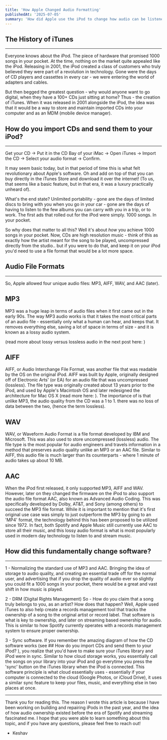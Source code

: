 ```yaml
---
title: 'How Apple Changed Audio Formatting'
publishedAt: '2025-07-05'
summary: 'How did Apple use the iPod to change how audio can be listened to in more ways than one?'
---
```


## The History of iTunes
---

Everyone knows about the iPod. The piece of hardware that promised 1000 songs in your pocket. At the time, nothing on the market quite appealed like the iPod. Releasing in 2001,
the iPod created a class of customers who truly believed they were part of a revolution in technology. Gone were the days of CD players and cassettes in every car - we were entering the world of adapters and cables.

But then begged the greatest question - why would anyone want to go digital, when they have a 100+ CDs just sitting at home? Thus - the creation of iTunes. When it was released in 2001 alongside the iPod, the idea was that it would be a way to store and maintain imported CDs into your computer and as an MDM (mobile device manager).

## How do you import CDs and send them to your iPod?
---
Get your CD -> Put it in the CD Bay of your iMac -> Open iTunes -> Import the CD -> Select your audio format -> Confirm.

It may seem basic today, but in that period of time this is what felt revolutionary about Apple's software. Oh and add on top of that you can buy directly in the iTunes Store and download it over the internet! (To us, that seems like a basic feature, but in that era, it was a luxury practically unheard of).

What's the end state? Unlimited portability - gone are the days of limited discs to bring with you when you go in your car - gone are the days of having to listen to the few albums you can carry with you in a trip, or to work. The first ads that rolled out for the iPod were simply. 1000 songs. In your pocket.

So why does that matter to all this? Well it's about *how* you achieve 1000 songs in your pocket. Now, CDs are high resolution music - think of this as exactly how the artist meant for the song to be played, uncompressed directly from the studio.. but if you were to do that, and keep it on your iPod you'd need to use a file format that would be a lot more space.


## Audio File Formats
---

So, Apple allowed four unique audio files: MP3, AIFF, WAV, and AAC (later).

## MP3
MP3 was a huge leap in terms of audio files when it first came out in the early 90s. The way MP3 audio works is that it takes the most critical parts of an audio file - essentially only what a human can hear, and keeps that. It removes everything else, saving a lot of space in terms of size - and it is known as a lossy audio system. 

(read more about lossy versus lossless audio in the next post here: )

## AIFF

AIFF, or Audio Interchange File Format, was another file that was readable by the OS on the original iPod. 
AIFF was built by Apple, originally designed off of Electronic Arts' (or EA) for an audio file that was uncompressed (lossless). 
The file type was originally created about 13 years prior to the iPod, and used by Apple's Macintosh OS and later redesigned the architecture for Mac OS X (read more here: ). The importance of is that unlike MP3, the audio quality from the CD was a 1 to 1. there was no loss of data between the two, (hence the term lossless).

## WAV 

WAV, or Waveform Audio Format is a file format developed by IBM and Microsoft. 
This was also used to store uncompressed (lossless) audio. The file type is the most popular for audio engineers and travels information in a method that preserves audio quality unlike an MP3 or an AAC file. Similar to AIFF, this audio file is much larger than its counterparts - where 1 minute of audio takes up about 10 MB.

## AAC

When the iPod first released, it only supported MP3, AIFF and WAV. However, later on they changed the firmware on the iPod to also support the audio file format AAC, also known as Advanced Audio Coding. This was specifically developed by Dolby, AT&T, and Sony (among others) to succeed the MP3 file format.
While it is important to mention that it's first original use case was simply to just outperform the MP3 by going to an 'MP4' format, the technology behind this has been proposed to be utilized since 1972. In fact, both Spotify and Apple Music still currently use AAC to store all their music, and this lossy audio format is what is most popularly used in modern day technology to listen to and stream music.


## How did this fundamentally change software?
---

1 - Normalizing the standard use of MP3 and AAC. Bringing the idea of storage to audio quality, and creating an essential trade off for the normal user, and advertising that if you drop the quality of audio ever so slightly you could fit a 1000 songs in your pocket, there would be a great and vast shift in how music is played.

2 - DRM (Digital Rights Management) So - How do you claim that a song truly belongs to you, as an artist? How does that happen? Well, Apple used iTunes to also help create a records management tool that tracks the ownership of a song to the original artist or record label. That software is what is key to ownership, and later on streaming based ownership for audio. This is similar to how Spotify currently operates with a records management system to ensure proper ownership.

3 - Sync software. If you remember the amazing diagram of how the CD software works (see ## How do you import CDs and send them to your iPod? ), you realize that you'd have to make sure your iTunes library and iPod were in sync. Similar to how cloud storage works, you essentially call the songs on your library into your iPod and go everytime you press the 'sync' button on the iTunes library when the iPod is connected. This software principle is what cloud essentially uses - essentially if your computer is connected to the cloud (Google Photos, or iCloud Drive), it uses a similar sync feature to keep your files, music, and everything else in two places at once.


---

Thank you for reading this. The reason I wrote this article is because I have been working on building and repairing iPods in the past year, and the idea of how audio ownership existed before the era of Spotify and streaming fascinated me. I hope that you were able to learn something about this topic, and if you have any questions, please feel free to reach out!

- Keshav
